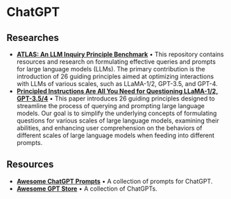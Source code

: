 # ChatGPT

## Researches

- **[ATLAS: An LLM Inquiry Principle Benchmark](https://github.com/VILA-Lab/ATLAS)** • This repository contains resources and research on formulating effective queries and prompts for large language models (LLMs). The primary contribution is the introduction of 26 guiding principles aimed at optimizing interactions with LLMs of various scales, such as LLaMA-1/2, GPT-3.5, and GPT-4.
- **[Principled Instructions Are All You Need for Questioning LLaMA-1/2, GPT-3.5/4](https://arxiv.org/abs/2312.16171)** • This paper introduces 26 guiding principles designed to streamline the process of querying and prompting large language models. Our goal is to simplify the underlying concepts of formulating questions for various scales of large language models, examining their abilities, and enhancing user comprehension on the behaviors of different scales of large language models when feeding into different prompts.

## Resources

- **[Awesome ChatGPT Prompts](https://prompts.chat/)** • A collection of prompts for ChatGPT.
- **[Awesome GPT Store](https://github.com/devisasari/awesome-gpt-store)** • A collection of ChatGPTs.
